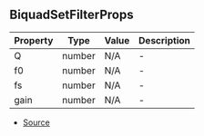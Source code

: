 ## BiquadSetFilterProps


| Property | Type | Value | Description |
| ----------- | ----------- | ----------- | ----------- |
| Q | number | N/A | - |
| f0 | number | N/A | - |
| fs | number | N/A | - |
| gain | number | N/A | - |


- [Source](https://github.com/Androz2091/discord-player/blob/b73ce3f/packages/equalizer/src/biquad/Biquad.ts#L3)